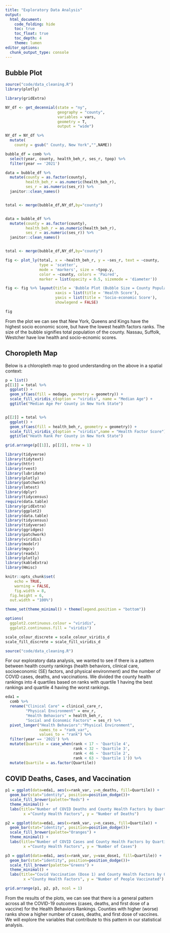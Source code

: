 ```yaml
---
title: "Exploratory Data Analysis"
output: 
  html_document:
    code_folding: hide
    toc: true
    toc_float: true
    toc_depth: 4
    theme: lumen
editor_options: 
  chunk_output_type: console
---
```


## Bubble Plot

```r
source("code/data_cleaning.R")
library(plotly)

library(gridExtra)

NY_df <- get_decennial(state = "ny", 
                       geography = "county",
                       variables = vars,
                       geometry = T,
                       output = "wide")

NY_df = NY_df %>%
  mutate(
    county = gsub(" County, New York","",NAME))

bubble_df = comb %>% 
  select(year, county, health_beh_r, ses_r, tpop) %>% 
  filter(year == '2021')

data = bubble_df %>%
  mutate(county = as.factor(county),
         health_beh_r = as.numeric(health_beh_r),
         ses_r = as.numeric(ses_r)) %>%
  janitor::clean_names()


total <- merge(bubble_df,NY_df,by="county")


data = bubble_df %>%
  mutate(county = as.factor(county),
         health_beh_r = as.numeric(health_beh_r),
         ses_r = as.numeric(ses_r)) %>%
  janitor::clean_names()


total <- merge(bubble_df,NY_df,by="county")
```

```r
fig <- plot_ly(total, x = ~health_beh_r, y = ~ses_r, text = ~county, 
               type = 'scatter',
               mode = 'markers', size = ~tpop.y, 
               color = ~county, colors = 'Paired',
               marker = list(opacity = 0.5, sizemode = 'diameter'))

fig <- fig %>% layout(title = 'Bubble Plot (Bubble Size = County Population)',
                      xaxis = list(title = 'Health Score'),
                      yaxis = list(title = 'Socio-economic Score'),
                      showlegend = FALSE)

fig
```

From the plot we can see that New York, Queens and Kings have the highest socio economic score, but have the lowest health factors ranks. The size of the bubble signifies total population of the county. Nassau, Suffolk, Westcher have low health and socio-ecnomic scores. 

## Choropleth Map

Below is a chloropleth map to good understanding on the above in a spatial context: 


```r
p = list()
p[[1]] = total %>%
  ggplot() +
  geom_sf(aes(fill = medage, geometry = geometry)) + 
  scale_fill_viridis_c(option = "viridis", name = "Median Age") +
  ggtitle("Median Age Per County in New York State")


p[[2]] = total %>%
  ggplot() +
  geom_sf(aes(fill = health_beh_r, geometry = geometry)) + 
  scale_fill_viridis_c(option = "viridis",name = "Health Factor Score") +
  ggtitle("Heath Rank Per County in New York State")

grid.arrange(p[[1]], p[[2]], nrow = 1)

```

```r
library(tidyverse)
library(tidytext)  
library(httr)
library(rvest)
library(lubridate)
library(plotly)
library(patchwork)
library(lmtest)
library(dplyr)
library(tidycensus)
require(data.table)
library(gridExtra)
library(ggplot2)
library(data.table)
library(tidycensus)
library(tidyverse)
library(ggridges)
library(patchwork)
library(viridis)
library(modelr)
library(mgcv)
library(readxl)
library(plotly)
library(kableExtra)
library(Hmisc)

knitr::opts_chunk$set(
	echo = TRUE,
	warning = FALSE,
	fig.width = 8, 
  fig.height = 6,
  out.width = "100%")

theme_set(theme_minimal() + theme(legend.position = "bottom"))

options(
  ggplot2.continuous.colour = "viridis",
  ggplot2.continuous.fill = "viridis")

scale_colour_discrete = scale_colour_viridis_d
scale_fill_discrete = scale_fill_viridis_d

source("code/data_cleaning.R")
```

For our exploratory data analysis, we wanted to see if there is a pattern between health county rankings (health behaviors, clinical care, socioeconomic (SE) factors, and physical environment) and the number of COVID cases, deaths, and vaccinations. We divided the county health rankings into 4 quartiles based on ranks with quartile 1 having the best rankings and quartile 4 having the worst rankings.

```r
eda1 = 
  comb %>% 
  rename("Clinical Care" = clinical_care_r,
         "Physical Environment" = env_r,
         "Health Behaviors" = health_beh_r,
         "Social and Economic Factors" = ses_r) %>% 
  pivot_longer("Health Behaviors":"Physical Environment",
               names_to = "rank_var",
               values_to = "rank") %>% 
  filter(year == '2021') %>% 
  mutate(Quartile = case_when(rank < 17 ~ 'Quartile 4',
                              rank < 32 ~ 'Quartile 3',
                              rank < 46 ~ 'Quartile 2',
                              rank < 63 ~ 'Quartile 1')) %>% 
  mutate(Quartile = as.factor(Quartile)) 
```

## COVID Deaths, Cases, and Vaccination

```r
p1 = ggplot(data=eda1, aes(x=rank_var, y=n_deaths, fill=Quartile)) +
  geom_bar(stat="identity", position=position_dodge())+
  scale_fill_brewer(palette="Reds") + 
  theme_minimal() +
  labs(title="Number of COVID Deaths and County Health Factors by Quartile",
        x ="County Health Factors", y = "Number of Deaths")

p2 = ggplot(data=eda1, aes(x=rank_var, y=n_cases, fill=Quartile)) +
  geom_bar(stat="identity", position=position_dodge())+
  scale_fill_brewer(palette="Oranges") + 
  theme_minimal() +
  labs(title="Number of COVID Cases and County Health Factors by Quartile",
        x ="County Health Factors", y = "Number of Cases")

p3 = ggplot(data=eda1, aes(x=rank_var, y=vax_dose1, fill=Quartile)) +
  geom_bar(stat="identity", position=position_dodge())+
  scale_fill_brewer(palette="Greens") + 
  theme_minimal() +
  labs(title="Covid Vaccination (Dose 1) and County Health Factors by Quartile",
        x ="County Health Factors", y = "Number of People Vaccinated")

grid.arrange(p1, p2, p3, ncol = 1)
```

From the results of the plots, we can see that there is a general pattern across all the COVID-19 outcomes (cases, deaths, and first dose of a vaccine) for the Health Behaviors Rankings. Counties with higher (worse) ranks show a higher number of cases, deaths, and first dose of vaccines. We will explore the variables that contribute to this pattern in our statistical analysis.